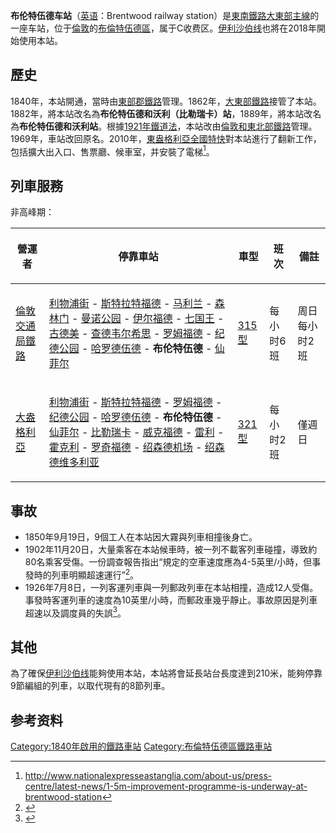 {{Infobox London station
| name = Brentwood
| image_name = Brentwood Station - geograph.org.uk - 957508.jpg
| locale = [[布伦特伍德|布伦特伍德]]
| borough = [[布倫特伍德區|布倫特伍德區]]
| manager = [[倫敦交通局鐵路|倫敦交通局鐵路]]
| owner = [[英国国营铁路公司|英国国营铁路公司]]
| symbol = overground
| gridref =TQ593930
| railcode = BRE
| platforms = 4
| fare_zone = 9
<!--
| railexits0203 =
| railexits0304  =
| railexits0405  = {{pad}}2.475
| railexits0506  = {{increase}} 2.535
| railexits0607  = {{decrease}} 2.479
| railexits0708  = {{increase}} 2.520
| railexits0809  = {{increase}} 2.560
| railexits0910  = {{decrease}} 2.328
| railexits1011  = {{increase}} 2.421 -->
| railexits1112  = {{increase}} 2.495
| railexits1213  = {{increase}} 2.702
| railexits1314  = {{increase}} 2.810
| railexits1415   = {{increase}} 2.871
| railexits1516   = {{decrease}} 2.819
| latitude = 51.6136
| longitude = 0.3
| events1  = 营业中
| years1 = 1840
| access = yes
| access_note = 除4站台<ref>{{Cite map/London Overground Map}}</ref><ref>{{Cite map/Standard Tube Map}}</ref><ref>{{citation step free tube map}}</ref>
| dft_category = C2
}}

'''布伦特伍德车站'''（[[英语|英语]]：Brentwood railway station）是[[東南鐵路|東南鐵路]][[大東部主線|大東部主線]]的一座车站，位于[[倫敦|倫敦]]的[[布倫特伍德區|布倫特伍德區]]，属于C收费区。[[伊利沙伯线|伊利沙伯线]]也將在2018年開始使用本站。

==歷史==
1840年，本站開通，當時由[[東部郡鐵路|東部郡鐵路]]管理。1862年，[[大東部鐵路|大東部鐵路]]接管了本站。1882年，將本站改名為'''布伦特伍德和沃利（比勒瑞卡）站'''，1889年，將本站改名為'''布伦特伍德和沃利站'''。根據[[1921年鐵道法|1921年鐵道法]]，本站改由[[倫敦和東北部鐵路|倫敦和東北部鐵路]]管理。1969年，車站改回原名。2010年，[[東盎格利亞全國特快|東盎格利亞全國特快]]對本站進行了翻新工作，包括擴大出入口、售票廳、候車室，并安裝了電梯<ref>http://www.nationalexpresseastanglia.com/about-us/press-centre/latest-news/1-5m-improvement-programme-is-underway-at-brentwood-station</ref>。

==列車服務==
非高峰期：
{| class="wikitable vatop"
! 營運者
! 停靠車站
! 車型
! 班次
! 備註
|-
| [[倫敦交通局鐵路|倫敦交通局鐵路]]
| [[利物浦街站|利物浦街]] - [[斯特拉特福德站|斯特拉特福德]] - [[马利兰车站|马利兰]] - [[森林门站|森林门]] - [[曼诺公园车站|曼诺公园]] - [[伊尔福德车站|伊尔福德]] - [[七国王车站|七国王]] - [[古德美车站|古德美]] - [[查德韦尔希思车站|查德韦尔希思]] - [[罗姆福德站|罗姆福德]] - [[纪德公园车站|纪德公园]] - [[哈罗德伍德车站|哈罗德伍德]] - '''布伦特伍德''' - [[仙菲尔车站|仙菲尔]]
| [[英国铁路315型电力动车组|315型]]
| 每小时6班
| 周日每小时2班
|-
| [[大盎格利亞|大盎格利亞]]
| [[利物浦街站|利物浦街]] - [[斯特拉特福德站|斯特拉特福德]] - [[罗姆福德站|罗姆福德]] - [[纪德公园车站|纪德公园]] - [[哈罗德伍德车站|哈罗德伍德]] - '''布伦特伍德''' - [[仙菲尔车站|仙菲尔]] - [[比勒瑞卡站|比勒瑞卡]] - [[威克福德站|威克福德]] - [[雷利站|雷利]] - [[霍克利站_(埃塞克斯)|霍克利]] - [[罗奇福德站|罗奇福德]] - [[绍森德机场站|绍森德机场]] - [[绍森德维多利亚站|绍森德维多利亚]]
| [[英国铁路321型电力动车组|321型]]
| 每小时2班
| 僅週日
|}

==事故==
*1850年9月19日，9個工人在本站因大霧與列車相撞後身亡。
*1902年11月20日，大量乘客在本站候車時，被一列不載客列車碰撞，導致約80名乘客受傷。一份調查報告指出“規定的空車速度應為4-5英里/小時，但事發時的列車明顯超速運行”<ref>{{Cite web |url=http://www.railwaysarchive.co.uk/docsummary.php?docID=2565 |title=存档副本 |access-date=2017-01-04 |archive-date=2015-09-24 |archive-url=https://web.archive.org/web/20150924084653/http://www.railwaysarchive.co.uk/docsummary.php?docID=2565 |dead-url=no }}</ref>。
*1926年7月8日，一列客運列車與一列郵政列車在本站相撞，造成12人受傷。事發時客運列車的速度為10英里/小時，而郵政車幾乎靜止。事故原因是列車超速以及調度員的失誤<ref>{{Cite web |url=http://www.railwaysarchive.co.uk/docsummary.php?docID=2327 |title=存档副本 |access-date=2017-01-04 |archive-date=2015-09-24 |archive-url=https://web.archive.org/web/20150924084650/http://www.railwaysarchive.co.uk/docsummary.php?docID=2327 |dead-url=no }}</ref>。

==其他==
為了確保[[伊利沙伯线|伊利沙伯线]]能夠使用本站，本站將會延長站台長度達到210米，能夠停靠9節編組的列車，以取代現有的8節列車。

==参考资料==
{{reflist}}

{{伊利沙伯線}}

[[Category:1840年啟用的鐵路車站|Category:1840年啟用的鐵路車站]]
[[Category:布倫特伍德區鐵路車站|Category:布倫特伍德區鐵路車站]]